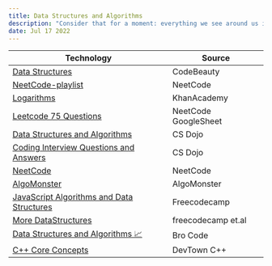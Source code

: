```yaml
---
title: Data Structures and Algorithms
description: "Consider that for a moment: everything we see around us is assumed to have had a cause and is contingent upon."
date: Jul 17 2022
---
```


| Technology | Source |
|------------|--------|
| [Data Structures]([url](https://www.youtube.com/playlist?list=PL43pGnjiVwgS5njI0HMGnqSH18tSSuLz_)) | CodeBeauty |
| [NeetCode-playlist]([url](https://www.youtube.com/c/NeetCode/playlists)) | NeetCode |
| [Logarithms]([url](https://www.khanacademy.org/math/algebra2/x2ec2f6f830c9fb89:logs)) | KhanAcademy |
| [Leetcode 75 Questions]([url](https://docs.google.com/spreadsheets/d/1A2PaQKcdwO_lwxz9bAnxXnIQayCouZP6d-ENrBz_NXc/edit#gid=0)) | NeetCode GoogleSheet |
| [Data Structures and Algorithms]([url](https://www.youtube.com/playlist?list=PLBZBJbE_rGRV8D7XZ08LK6z-4zPoWzu5H)) | CS Dojo |
| [Coding Interview Questions and Answers]([url](https://www.youtube.com/playlist?list=PLBZBJbE_rGRVnpitdvpdY9952IsKMDuev)) | CS Dojo |
| [NeetCode]([url](https://neetcode.io/)) | NeetCode |
| [AlgoMonster]([url](https://algo.monster/problems/math-basics)) | AlgoMonster |
| [JavaScript Algorithms and Data Structures]([url](https://www.freecodecamp.org/learn/javascript-algorithms-and-data-structures/)) | Freecodecamp |
| [More DataStructures]([url](https://www.youtube.com/c/Freecodecamp/search?query=data%20structures)) | freecodecamp et.al |
| [Data Structures and Algorithms 📈]([url](https://www.youtube.com/playlist?list=PLZPZq0r_RZON1eaqfafTnEexRzuHbfZX8)) | Bro Code |
| [C++ Core Concepts]([url](https://www.youtube.com/playlist?list=PL7zl8TDRnbunyCuVa8AlwgjCM3qqYIz5u)) | DevTown C++ |
